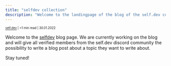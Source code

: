 ```yaml
---
title: "selfdev collection"
description: "Welcome to the landingpage of the blog of the self.dev community."
---
```

<sub><sup><a href="https://instagram.com/self.devs">self.dev</a> | >1 min read | 30.01.2022</sup></sub>

Welcome to the [selfdev](https://www.theselfdev.com) blog page. We are currently working on the blog and will give all verified members from the self.dev discord community the possibility to write a blog post about a topic they want to write about.

Stay tuned!
